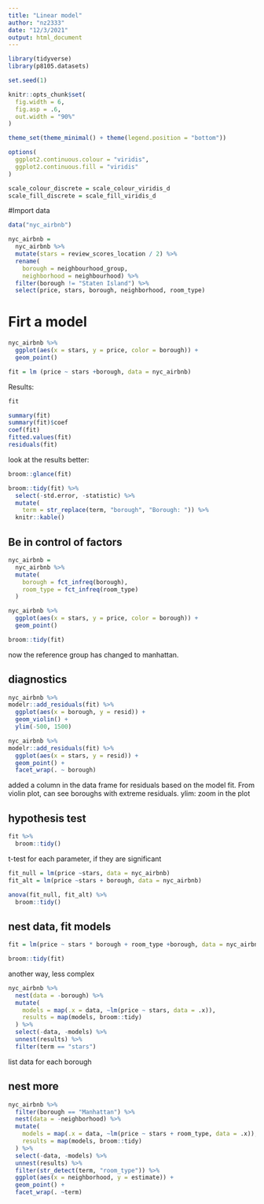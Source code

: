 ```yaml
---
title: "Linear model"
author: "nz2333"
date: "12/3/2021"
output: html_document
---
```


```r
library(tidyverse)
library(p8105.datasets)

set.seed(1)

knitr::opts_chunk$set(
  fig.width = 6,
  fig.asp = .6,
  out.width = "90%"
)

theme_set(theme_minimal() + theme(legend.position = "bottom"))

options(
  ggplot2.continuous.colour = "viridis",
  ggplot2.continuous.fill = "viridis"
)

scale_colour_discrete = scale_colour_viridis_d
scale_fill_discrete = scale_fill_viridis_d
```


#Import data
```r
data("nyc_airbnb")

nyc_airbnb = 
  nyc_airbnb %>% 
  mutate(stars = review_scores_location / 2) %>% 
  rename(
    borough = neighbourhood_group,
    neighborhood = neighbourhood) %>% 
  filter(borough != "Staten Island") %>% 
  select(price, stars, borough, neighborhood, room_type)
```

# Firt a model
```r
nyc_airbnb %>%
  ggplot(aes(x = stars, y = price, color = borough)) +
  geom_point()
```

```r
fit = lm (price ~ stars +borough, data = nyc_airbnb)
```

Results:
```r
fit

summary(fit)
summary(fit)$coef
coef(fit)
fitted.values(fit)
residuals(fit)
```

look at the results better:
```r
broom::glance(fit)

broom::tidy(fit) %>%
  select(-std.error, -statistic) %>%
  mutate(
    term = str_replace(term, "borough", "Borough: ")) %>%
  knitr::kable()
```


## Be in control of factors
```r
nyc_airbnb =
  nyc_airbnb %>%
  mutate(
    borough = fct_infreq(borough), 
    room_type = fct_infreq(room_type)
  )

nyc_airbnb %>%
  ggplot(aes(x = stars, y = price, color = borough)) +
  geom_point()

broom::tidy(fit)
```
now the reference group has changed to manhattan. 

## diagnostics
```r
nyc_airbnb %>%
modelr::add_residuals(fit) %>%
  ggplot(aes(x = borough, y = resid)) +
  geom_violin() +
  ylim(-500, 1500)

nyc_airbnb %>%
modelr::add_residuals(fit) %>%
  ggplot(aes(x = stars, y = resid)) +
  geom_point() +
  facet_wrap(. ~ borough)

```
added a column in the data frame for residuals based on the model fit. 
From violin plot, can see boroughs with extreme residuals. 
ylim: zoom in the plot

## hypothesis test
```r
fit %>%
  broom::tidy()
```
t-test for each parameter, if they are significant

```r
fit_null = lm(price ~stars, data = nyc_airbnb)
fit_alt = lm(price ~stars + borough, data = nyc_airbnb)

anova(fit_null, fit_alt) %>%
  broom::tidy()

```

## nest data, fit models
```r
fit = lm(price ~ stars * borough + room_type +borough, data = nyc_airbnb) 

broom::tidy(fit)
```

another way, less complex
```r
nyc_airbnb %>%
  nest(data = -borough) %>%
  mutate(
    models = map(.x = data, ~lm(price ~ stars, data = .x)),
    results = map(models, broom::tidy)
  ) %>%
  select(-data, -models) %>%
  unnest(results) %>%
  filter(term == "stars")
```
list data for each borough

## nest more
```r
nyc_airbnb %>%
  filter(borough == "Manhattan") %>%
  nest(data = -neighborhood) %>%
  mutate(
    models = map(.x = data, ~lm(price ~ stars + room_type, data = .x)),
    results = map(models, broom::tidy)
  ) %>%
  select(-data, -models) %>%
  unnest(results) %>%
  filter(str_detect(term, "room_type")) %>%
  ggplot(aes(x = neighborhood, y = estimate)) +
  geom_point() +
  facet_wrap(. ~term)
```














